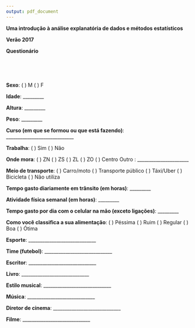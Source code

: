 ---
output: pdf_document
---

\pagenumbering{gobble}

\centering

**Uma introdução à análise explanatória de dados e métodos estatísticos**

**Verão 2017**

**Questionário**


\ \ 

\ \


\raggedright

\vspace{0.8cm}

**Sexo**: ( ) M \hspace{0.5mm} ( ) F

\vspace{3mm}

**Idade**: _________

\vspace{3mm}

**Altura**: _________

\vspace{3mm}

**Peso**: _________

\vspace{0.8cm}

**Curso (em que se formou ou que está fazendo)**: _____________________________

\vspace{3mm}

**Trabalha**: ( ) Sim \hspace{0.5mm} ( ) Não

\vspace{3mm}

**Onde mora**: ( ) ZN \hspace{0.5mm} ( ) ZS \hspace{0.5mm} ( ) ZL \hspace{0.5mm} ( ) ZO \hspace{0.5mm} ( ) Centro \hspace{0.5mm} Outro : ______________________

\vspace{3mm}

**Meio de transporte**: ( ) Carro/moto \hspace{0.5mm} ( ) Transporte público \hspace{0.5mm} ( ) Táxi/Uber \hspace{0.5mm} ( ) Bicicleta \hspace{0.5mm} ( ) Não utiliza

\vspace{3mm}

**Tempo gasto diariamente em trânsito (em horas)**: _________

\vspace{3mm}

**Atividade física semanal (em horas)**: _________

\vspace{3mm}

**Tempo gasto por dia com o celular na mão (exceto ligações)**: _________

\vspace{3mm}

**Como você classifica a sua alimentação**: ( ) Péssima \hspace{0.5mm} ( ) Ruim \hspace{0.5mm} ( ) Regular \hspace{0.5mm} ( ) Boa \hspace{0.5mm} ( ) Ótima

\vspace{0.8cm}

**Esporte**: _____________________________

\vspace{3mm}

**Time (futebol)**: _____________________________

\vspace{3mm}

**Escritor**: _____________________________

\vspace{3mm}

**Livro**: _____________________________

\vspace{3mm}

**Estilo musical**: _____________________________

\vspace{3mm}

**Música**: _____________________________

\vspace{3mm}

**Diretor de cinema**: _____________________________

\vspace{3mm}

**Filme**: _____________________________










